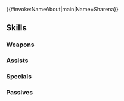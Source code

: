 {{#invoke:NameAbout|main|Name=Sharena}}{{HeroPage Tabs}}
{{Hero Infobox
|Name=Sharena
|Title=Princess of Askr
|GrowthModifier=None
|WeaponType=Blue Lance
|MoveType=Infantry
|Origin=Fire Emblem Heroes
|Gender=Female
|actorEN=Julie Kliewer
|actorJP=内田真礼
|artist=コザキユースケ
|releaseDate=February 2, 2017
|TagID=シャロン
|InternalID=33
|Properties=story,limited
|cv1=0
|cv2=100200
|description=A princess of Askr and Alfonse's sister. Cheerful and loves making friends—especially with Heroes.
}}
{{Stats Page|lowestHeroRarity=2
|Lv1HP=19|Lv1ATK=8|Lv1SPD=8|Lv1DEF=7|Lv1RES=5
|GRHP=55|GRATK=55|GRSPD=55|GRDEF=50|GRRES=40
}}
==Skills==
===Weapons===
{{Weapons Table
|weapon1=Iron Lance
|weapon1Default=1
|weapon1Unlock=1
|weapon2=Steel Lance
|weapon2Default=3
|weapon2Unlock=2
|weapon3=Silver Lance
|weapon3Default=4
|weapon3Unlock=3
|weapon4=Fensalir
|weapon4Default=5
|weapon4Unlock=5
}}
===Assists===
{{Assists Table
|assist1=Rally Attack
|assist1Default=2
|assist1Unlock=2
}}
===Specials===
{{Specials Table}}
===Passives===
{{Passives Table
|passiveA1=Speed +1
|passiveA2=Speed +2
|passiveA3=Speed +3
|passiveA1Unlock=1
|passiveA2Unlock=2
|passiveA3Unlock=4
|passiveC1=Fortify Def 1
|passiveC2=Fortify Def 2
|passiveC3=Fortify Def 3
|passiveC1Unlock=3
|passiveC2Unlock=4
|passiveC3Unlock=5
}}
{{Heroes Navbox}}